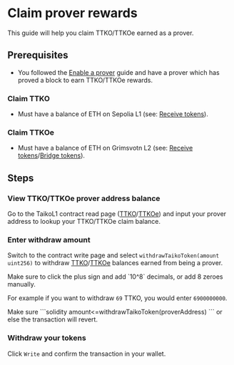 
# Claim prover rewards

This guide will help you claim TTKO/TTKOe earned as a prover.

## Prerequisites

- You followed the [Enable a prover](/docs/guides/enable-a-prover) guide and have a prover which has proved a block to earn TTKO/TTKOe rewards.

### Claim TTKO

- Must have a balance of ETH on Sepolia L1 (see: [Receive tokens](/docs/guides/receive-tokens)).

### Claim TTKOe

- Must have a balance of ETH on Grimsvotn L2 (see: [Receive tokens](/docs/guides/receive-tokens)/[Bridge tokens](/docs/guides/build-on-taiko/bridge-tokens)).

## Steps

<Steps>

### View TTKO/TTKOe prover address balance

Go to the TaikoL1 contract read page ([TTKO](https://sepolia.etherscan.io/address/0x6375394335f34848b850114b66A49D6F47f2cdA8#readProxyContract#F10)/[TTKOe](https://explorer.test.taiko.xyz/address/0x4e7c942D51d977459108bA497FDc71ae0Fc54a00/read-proxy#address-tabs)) and input your prover address to lookup your TTKO/TTKOe claim balance.

### Enter withdraw amount

Switch to the contract write page and select `withdrawTaikoToken(amount uint256)` to withdraw [TTKO](https://sepolia.etherscan.io/address/0x6375394335f34848b850114b66A49D6F47f2cdA8#writeProxyContract#F11)/[TTKOe](https://explorer.test.taiko.xyz/address/0x4e7c942D51d977459108bA497FDc71ae0Fc54a00/write-proxy#address-tabs) balances earned from being a prover.

<Callout type="warning">
  Make sure to click the plus sign and add `10^8` decimals, or add 8 zeroes
  manually.
</Callout>

For example if you want to withdraw `69` TTKO, you would enter `6900000000`.

<Callout type="warning">
Make sure
```solidity
amount<=withdrawTaikoToken(proverAddress)
```
or else the transaction will revert.
</Callout>

### Withdraw your tokens

Click `Write` and confirm the transaction in your wallet.

</Steps>

